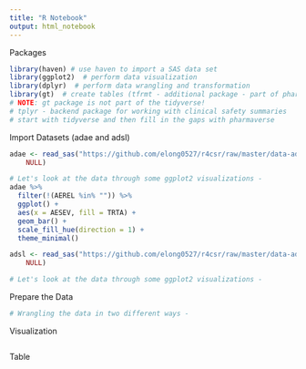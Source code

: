 ```yaml
---
title: "R Notebook"
output: html_notebook
---
```


Packages
```r
library(haven) # use haven to import a SAS data set
library(ggplot2)  # perform data visualization
library(dplyr)  # perform data wrangling and transformation
library(gt)  # create tables (tfrmt - additional package - part of pharmaverse)
# NOTE: gt package is not part of the tidyverse!
# tplyr - backend package for working with clinical safety summaries
# start with tidyverse and then fill in the gaps with pharmaverse
```

Import Datasets (adae and adsl)
```r
adae <- read_sas("https://github.com/elong0527/r4csr/raw/master/data-adam/adae.sas7bdat", 
    NULL)

# Let's look at the data through some ggplot2 visualizations - 
adae %>%
  filter(!(AEREL %in% "")) %>%
  ggplot() +
  aes(x = AESEV, fill = TRTA) + 
  geom_bar() + 
  scale_fill_hue(direction = 1) + 
  theme_minimal()

adsl <- read_sas("https://github.com/elong0527/r4csr/raw/master/data-adam/adsl.sas7bdat", 
    NULL)

# Let's look at the data through some ggplot2 visualizations - 


```




Prepare the Data
```r
# Wrangling the data in two different ways - 

```

Visualization
```r

```

Table
```r

```
